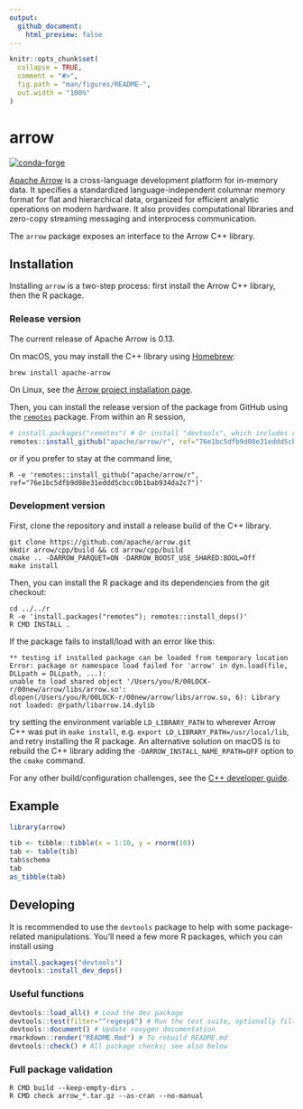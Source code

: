 ```yaml
---
output:
  github_document:
    html_preview: false
---
```


<!-- README.md is generated from README.Rmd. Please edit that file -->

```r
knitr::opts_chunk$set(
  collapse = TRUE,
  comment = "#>",
  fig.path = "man/figures/README-",
  out.width = "100%"
)
```
# arrow

[![conda-forge](https://img.shields.io/conda/vn/conda-forge/r-arrow.svg)](https://anaconda.org/conda-forge/r-arrow)

[Apache Arrow](https://arrow.apache.org/) is a cross-language development platform for in-memory data. It specifies a standardized language-independent columnar memory format for flat and hierarchical data, organized for efficient analytic operations on modern hardware. It also provides computational libraries and zero-copy streaming messaging and interprocess communication.

The `arrow` package exposes an interface to the Arrow C++ library.

## Installation

Installing `arrow` is a two-step process: first install the Arrow C++ library, then the R package.

### Release version

The current release of Apache Arrow is 0.13.

On macOS, you may install the C++ library using [Homebrew](https://brew.sh/):

```shell
brew install apache-arrow
```

On Linux, see the [Arrow project installation page](http://arrow.apache.org/install/).

Then, you can install the release version of the package from GitHub using the [`remotes`](https://remotes.r-lib.org/) package. From within an R session,

```r
# install.packages("remotes") # Or install "devtools", which includes remotes
remotes::install_github("apache/arrow/r", ref="76e1bc5dfb9d08e31eddd5cbcc0b1bab934da2c7")
```

or if you prefer to stay at the command line,

```shell
R -e 'remotes::install_github("apache/arrow/r", ref="76e1bc5dfb9d08e31eddd5cbcc0b1bab934da2c7")'
```

### Development version

First, clone the repository and install a release build of the C++ library.

```shell
git clone https://github.com/apache/arrow.git
mkdir arrow/cpp/build && cd arrow/cpp/build
cmake .. -DARROW_PARQUET=ON -DARROW_BOOST_USE_SHARED:BOOL=Off
make install
```

Then, you can install the R package and its dependencies from the git checkout:

```shell
cd ../../r
R -e 'install.packages("remotes"); remotes::install_deps()'
R CMD INSTALL .
```

If the package fails to install/load with an error like this:

```
** testing if installed package can be loaded from temporary location
Error: package or namespace load failed for 'arrow' in dyn.load(file, DLLpath = DLLpath, ...):
unable to load shared object '/Users/you/R/00LOCK-r/00new/arrow/libs/arrow.so':
dlopen(/Users/you/R/00LOCK-r/00new/arrow/libs/arrow.so, 6): Library not loaded: @rpath/libarrow.14.dylib
```

try setting the environment variable `LD_LIBRARY_PATH` to wherever Arrow C++ was put in `make install`, e.g. `export LD_LIBRARY_PATH=/usr/local/lib`, and retry installing the R package. An alternative solution on macOS is to rebuild the C++ library adding the `-DARROW_INSTALL_NAME_RPATH=OFF` option to the `cmake` command.

For any other build/configuration challenges, see the [C++ developer guide](http://arrow.apache.org/docs/developers/cpp.html#building).

## Example

```r
library(arrow)

tib <- tibble::tibble(x = 1:10, y = rnorm(10))
tab <- table(tib)
tab$schema
tab
as_tibble(tab)
```

## Developing

It is recommended to use the `devtools` package to help with some package-related manipulations. You'll need a few more R packages, which you can install using

```r
install.packages("devtools")
devtools::install_dev_deps()
```

### Useful functions

```r
devtools::load_all() # Load the dev package
devtools::test(filter="^regexp$") # Run the test suite, optionally filtering file names
devtools::document() # Update roxygen documentation
rmarkdown::render("README.Rmd") # To rebuild README.md
devtools::check() # All package checks; see also below
```

### Full package validation

```shell
R CMD build --keep-empty-dirs .
R CMD check arrow_*.tar.gz --as-cran --no-manual
```
